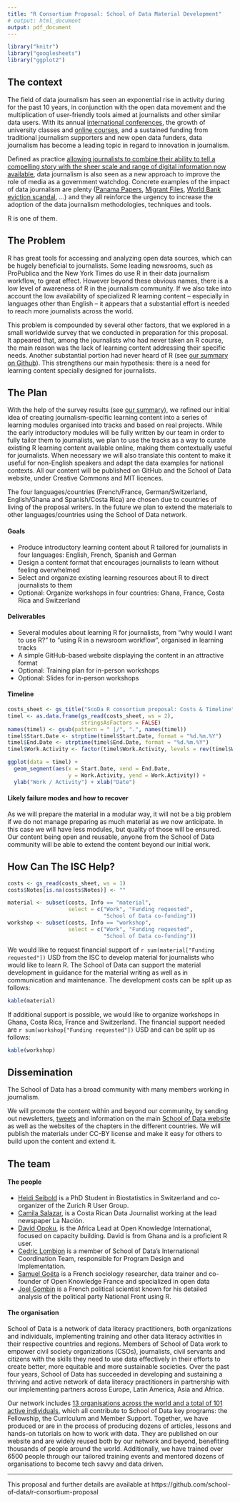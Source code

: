 ```yaml
---
title: "R Consortium Proposal: School of Data Material Development"
# output: html_document
output: pdf_document
---
```


<!-- # r-consortium-proposal -->
<!-- Application for https://www.r-consortium.org/projects/call-for-proposals -->

```r
library("knitr")
library("googlesheets")
library("ggplot2")
```



## The context

The field of data journalism has seen an exponential rise in activity during for the past 10 years, in conjunction with the open data movement and the multiplication of user-friendly tools aimed at journalists and other similar data users.  With its annual [international conferences](https://www.ire.org/nicar), the growth of university classes and [online courses](http://schoolofdata.org), and a sustained funding from traditional journalism supporters and new open data funders, data journalism has become a leading topic in regard to innovation in journalism. 

Defined as practice [allowing journalists to combine their ability to tell a compelling story with the sheer scale and range of digital information now available](http://datajournalismhandbook.org/1.0/en/introduction_0.html), data journalism is also seen as a new approach to improve the role of media as a government watchdog. Concrete examples of the impact of data journalism are plenty ([Panama Papers](https://panamapapers.icij.org/), [Migrant Files](www.themigrantsfiles.com), [World Bank eviction scandal](https://www.icij.org/project/world-bank), ...) and they all reinforce the urgency to increase the adoption of the data journalism methodologies, techniques and tools. 

R is one of them.

## The Problem
R has great tools for accessing and analyzing open data sources, which can be hugely beneficial to journalists. Some leading newsrooms, such as ProPublica and the New York Times do use R in their data journalism workflow, to great effect. However beyond these obvious names, there is a low level of awareness of R in the journalism community. If we also take into account the low availability of specialized R learning content -- especially in languages other than English -- it appears that a substantial effort is needed to reach more journalists across the world.

This problem is compounded by several other factors, that we explored in a small worldwide survey that we conducted in preparation for this proposal. It appeared that, among the journalists who had never taken an R course, the main reason was the lack of learning content addressing their specific needs. Another substantial portion had never heard of R (see [our summary on Github](https://github.com/school-of-data/r-consortium-proposal/blob/master/R%20course%20survey%20responses/R%20course%20survey%20responses.md)). This strengthens our main hypothesis: there is a need for learning content specially designed for journalists.



## The Plan

With the help of the survey results (see [our summary](https://github.com/school-of-data/r-consortium-proposal/blob/master/R%20course%20survey%20responses/R%20course%20survey%20responses.md)), we refined our initial idea of creating journalism-specific learning content into a series of learning modules organised into tracks and based on real projects.  While the early introductory modules will be fully written by our team in order to fully tailor them to journalists, we plan to use the tracks as a way to curate existing R learning content available online, making them contextually useful for journalists. When necessary we will also translate this content to make it useful for non-English speakers and adapt the data examples for national contexts. All our content will be published on GitHub and the School of Data website, under Creative Commons and MIT licences.

The four languages/countries (French/France, German/Switzerland, English/Ghana and Spanish/Costa Rica) are chosen due to countries of living of the proposal writers. In the future we plan to extend the materials to other languages/countries using the School of Data network.


#### Goals

- Produce introductory learning content about R tailored for journalists in four languages: English, French, Spanish and German
- Design a content format that encourages journalists to learn without feeling overwhelmed
- Select and organize existing learning resources about R to direct journalists to them
- Optional: Organize workshops in four countries: Ghana, France, Costa Rica and Switzerland

#### Deliverables

- Several modules about learning R for journalists, from "why would I want to use R?" to "using R in a newsroom workflow", organised in learning tracks
- A simple GitHub-based website displaying the content in an attractive format
- Optional: Training plan for in-person workshops
- Optional: Slides for in-person workshops


#### Timeline

```r
costs_sheet <- gs_title("ScoDa R consortium proposal: Costs & Timeline")
timel <- as.data.frame(gs_read(costs_sheet, ws = 2),
                       stringsAsFactors = FALSE)
names(timel) <- gsub(pattern = " |/", ".", names(timel))
timel$Start.Date <- strptime(timel$Start.Date, format = "%d.%m.%Y")
timel$End.Date <- strptime(timel$End.Date, format = "%d.%m.%Y")
timel$Work.Activity <- factor(timel$Work.Activity, levels = rev(timel$Work.Activity))

ggplot(data = timel) + 
  geom_segment(aes(x = Start.Date, xend = End.Date, 
                   y = Work.Activity, yend = Work.Activity)) +
  ylab("Work / Activity") + xlab("Date")

```



#### Likely failure modes and how to recover
As we will prepare the material in a modular way, it will not be a big problem if we do not manage preparing as much material as we now anticipate. In this case we will have less modules, but quality of those will be ensured. Our content being open and reusable, anyone from the School of Data community will be able to extend the content beyond our initial work.


## How Can The ISC Help?

```r
costs <- gs_read(costs_sheet, ws = 1)
costs$Notes[is.na(costs$Notes)] <- ""

material <- subset(costs, Info == "material", 
                   select = c("Work", "Funding requested", 
                              "School of Data co-funding"))
workshop <- subset(costs, Info == "workshop",  
                   select = c("Work", "Funding requested", 
                              "School of Data co-funding"))
```

We would like to request financial support of `r sum(material["Funding requested"])` USD from the ISC to develop material for journalists who would like to learn R. 
The School of Data can support the material development in guidance for the material writing as well as in communication and maintenance.
The development costs can be split up as follows: 
```r
kable(material)
```


If additional support is possible, we would like to organize workshops in Ghana, Costa Rica, France and Switzerland. The financial support needed are 
`r sum(workshop["Funding requested"])` USD and can be split up as follows:
```r
kable(workshop)
```


## Dissemination

The School of Data has a broad community with many members working in journalism.

We will promote the content within and beyond our community, by sending out newsletters, [tweets](https://twitter.com/SchoolOfData) and information on the main [School of Data website](https://schoolofdata.org/) as well as the websites of the chapters in the different countries. We will publish the materials under CC-BY license and make it easy for others to build upon the content and extend it.

## The team

#### The people

- [Heidi Seibold](http://www.ebpi.uzh.ch/en/aboutus/departments/biostatistics/teambiostats/seibold.html) is a PhD Student in Biostatistics in Switzerland and co-organizer of the Zurich R User Group.
- [Camila Salazar](), is a Costa Rican Data Journalist working at the lead newspaper La Nación. 
- [David Opoku](), is the Africa Lead at Open Knowledge International, focused on capacity building. David is from Ghana and is a proficient R user.
- [Cedric Lombion](http://schoolofdata.org/team) is a member of School of Data's International Coordination Team, responsible for Program Design and Implementation.
- [Samuel Goëta]() is a French sociology researcher, data trainer and co-founder of Open Knowledge France and specialized in open data
- [Joel Gombin]() is a French political scientist known for his detailed analysis of the political party National Front using R.

#### The organisation

School of Data is a network of data literacy practitioners, both organizations and individuals, implementing training and other data literacy activities in their respective countries and regions. Members of School of Data work to empower civil society organizations (CSOs), journalists, civil servants and citizens with the skills they need to use data effectively in their efforts to create better, more equitable and more sustainable societies. Over the past four years, School of Data has succeeded in developing and sustaining a thriving and active network of data literacy practitioners in partnership with our implementing partners across Europe, Latin America, Asia and Africa.

Our network includes [13 organisations across the world and a total of 101 active individuals](https://schoolofdata.carto.com/viz/20b9844e-7c7b-11e6-afd1-0e05a8b3e3d7/public_map), which all contribute to School of Data key programs: the Fellowship, the Curriculum and Member Support. Together, we have produced or are in the process of producing dozens of articles, lessons and hands-on tutorials on how to work with data. They are published on our website and are widely reused both by our network and beyond, benefiting thousands of people around the world. Additionally, we have trained over 6500 people through our tailored training events and mentored dozens of organisations to become tech savvy and data driven.

----
This proposal and further details are available at https://github.com/school-of-data/r-consortium-proposal